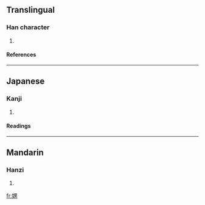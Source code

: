 {{see|喃}}

==Translingual==
===Han character===
{{Han char|rn=38|rad=女|as=07|sn=10|four=|canj=女田大尸 (VWKS)}}
# {{defn|Han|sort=女07}}
====References====
{{Han ref|kx=0262.180|dkj=06306|dj=0529.080|hdz=21051.090|uh=5A1A|ud=23066}}
----
==Japanese==
===Kanji===
{{ja-kanji|grade=|rs=女07}}
# {{defn|Japanese}} 
====Readings====
{{ja-readings|on=[[なん]] (nan), [[のう]] (nō)|kun=[[めおと]] (meoto) "husband-and-wife"}}
----

==Mandarin==
===Hanzi===
{{cmn-hanzi|pin=[[nán]] (nan2)|wg=nan<sup>2</sup>}}
# {{defn|Mandarin}}

[[fr:娚]]